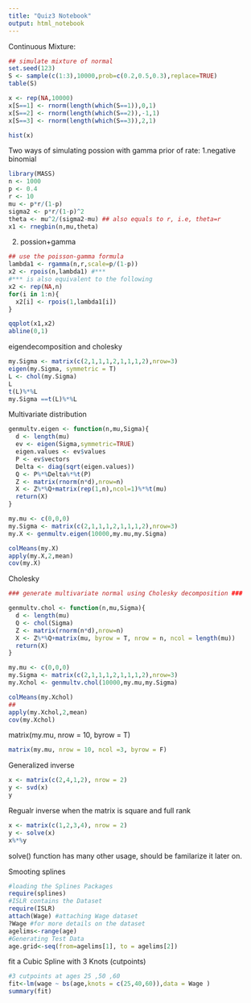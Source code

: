 ```yaml
---
title: "Quiz3 Notebook"
output: html_notebook
---
```


Continuous Mixture:
```r
## simulate mixture of normal
set.seed(123)
S <- sample(c(1:3),10000,prob=c(0.2,0.5,0.3),replace=TRUE)
table(S)

x <- rep(NA,10000)
x[S==1] <- rnorm(length(which(S==1)),0,1)
x[S==2] <- rnorm(length(which(S==2)),-1,1)
x[S==3] <- rnorm(length(which(S==3)),2,1)
```
```r
hist(x)
```

Two ways of simulating possion with gamma prior of rate:
1.negative binomial
```r
library(MASS)
n <- 1000
p <- 0.4
r <- 10
mu <- p*r/(1-p)
sigma2 <- p*r/(1-p)^2
theta <- mu^2/(sigma2-mu) ## also equals to r, i.e, theta=r
x1 <- rnegbin(n,mu,theta)
```
2. possion+gamma
```r
## use the poisson-gamma formula
lambda1 <- rgamma(n,r,scale=p/(1-p))
x2 <- rpois(n,lambda1) #***
#*** is also equivalent to the following
x2 <- rep(NA,n)
for(i in 1:n){
  x2[i] <- rpois(1,lambda1[i])
}

qqplot(x1,x2)
abline(0,1)
```
eigendecomposition and cholesky
```r
my.Sigma <- matrix(c(2,1,1,1,2,1,1,1,2),nrow=3)
eigen(my.Sigma, symmetric = T)
L <- chol(my.Sigma)
L
t(L)%*%L
my.Sigma ==t(L)%*%L
```

Multivariate distribution
```r
genmultv.eigen <- function(n,mu,Sigma){
  d <- length(mu)
  ev <- eigen(Sigma,symmetric=TRUE)
  eigen.values <- ev$values
  P <- ev$vectors
  Delta <- diag(sqrt(eigen.values))
  Q <- P%*%Delta%*%t(P)
  Z <- matrix(rnorm(n*d),nrow=n)
  X <- Z%*%Q+matrix(rep(1,n),ncol=1)%*%t(mu)
  return(X)
}

my.mu <- c(0,0,0)
my.Sigma <- matrix(c(2,1,1,1,2,1,1,1,2),nrow=3)
my.X <- genmultv.eigen(10000,my.mu,my.Sigma)

colMeans(my.X)
apply(my.X,2,mean)
cov(my.X)
```
Cholesky 
```r
### generate multivariate normal using Cholesky decomposition ###

genmultv.chol <- function(n,mu,Sigma){
  d <- length(mu)
  Q <- chol(Sigma)
  Z <- matrix(rnorm(n*d),nrow=n)
  X <- Z%*%Q+matrix(mu, byrow = T, nrow = n, ncol = length(mu))
  return(X)
}

my.mu <- c(0,0,0)
my.Sigma <- matrix(c(2,1,1,1,2,1,1,1,2),nrow=3)
my.Xchol <- genmultv.chol(10000,my.mu,my.Sigma)

colMeans(my.Xchol)
##
apply(my.Xchol,2,mean)
cov(my.Xchol)
```
matrix(my.mu, nrow = 10, byrow = T)
```r
matrix(my.mu, nrow = 10, ncol =3, byrow = F)
```
Generalized inverse

```r
x <- matrix(c(2,4,1,2), nrow = 2)
y <- svd(x)
y
```
Regualr inverse when the matrix is square and full rank
```r
x <- matrix(c(1,2,3,4), nrow = 2)
y <- solve(x)
x%*%y
```
solve() function has many other usage, should be familarize it later on.

Smooting splines
```r
#loading the Splines Packages
require(splines)
#ISLR contains the Dataset
require(ISLR)
attach(Wage) #attaching Wage dataset
?Wage #for more details on the dataset
agelims<-range(age)
#Generating Test Data
age.grid<-seq(from=agelims[1], to = agelims[2])
```
fit a Cubic Spline with 3 Knots (cutpoints) 

```r
#3 cutpoints at ages 25 ,50 ,60
fit<-lm(wage ~ bs(age,knots = c(25,40,60)),data = Wage )
summary(fit)
```

